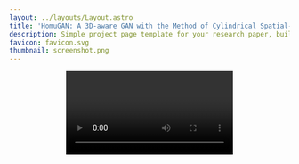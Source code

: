 ```yaml
---
layout: ../layouts/Layout.astro
title: 'HomuGAN: A 3D-aware GAN with the Method of Cylindrical Spatial-Constrained Sampling'
description: Simple project page template for your research paper, built with Astro and Tailwind CSS
favicon: favicon.svg
thumbnail: screenshot.png
---
```






<Header
  title={frontmatter.title}
  authors={[
    {
      name: "Haochen Yu",
      url: "https://yuyuyu223.github.io/howsenfisher.github.io/",
      institution: "University of Science and Technology Beijing",
      notes: ["*"],
    },
    {
      name: "Weixi Gong",
      institution: "University of Science and Technology Beijing",
      notes: [],
    },
    {
      name: "Jiansheng Chen",
      institution: "University of Science and Technology Beijing",
      notes: [],
    },
    {
      name: "Huimin Ma",
      institution: "University of Science and Technology Beijing",
      notes: ["†"],
    },
  ]}
  conference="TIP 2024"
  notes={[
    {
      symbol: "*",
      text: "First author",
    },
    {
      symbol: "†",
      text: "Corresponding author",
    },
  ]}
  links={[
    {
      name: "Paper",
      url: "",
      icon: "fa-solid:file-pdf",
    },
    {
      name: "Code",
      url: "https://gitee.com/HowsenFisher/homugan",
      icon: "mdi:github",
    },
    {
      name: "arXiv",
      url: "",
      icon: "academicons:arxiv",
    },
  ]}
  />

<Video source={outside} />

<HighlightedSection>

## Abstract

Controllable 3D-aware scene synthesis seeks to disentangle the various latent codes in the implicit space enabling the generation network to create highly realistic images with 3D consistency. Recent approaches often integrate Neural Radiance Fields with the upsampling method of StyleGAN2, employing Convolutions with style modulation to transform spatial coordinates into frequency domain representations. Our analysis indicates that this approach can give rise to a bubble phenomenon in StyleNeRF. We argue that the style modulation introduces extraneous information into the implicit space, disrupting 3D implicit modeling and degrading image quality. We introduce HomuGAN, incorporating two key improvements. First, we disentangle the style modulation applied to implicit modeling from that utilized for super-resolution, thus alleviating the bubble phenomenon. Second, we introduce Cylindrical Spatial-Constrained Sampling and Parabolic Sampling. The latter sampling method, as an alternative method to the former, specifically contributes to the performance of foreground modeling of vehicles. We evaluate HomuGAN on publicly available datasets, comparing its performance to existing methods. Empirical results demonstrate that our model achieves the best performance, exhibiting relatively outstanding disentanglement capability. Moreover, HomuGAN addresses the training instability problem observed in StyleNeRF and reduces the bubble phenomenon.

</HighlightedSection>

## Analysis



### Problem Identification
The analysis begins with a critical observation in StyleNeRF's performance: when trained on face datasets (AFHQ and FFHQ), the model produces noticeable distortions in generated images. These artifacts manifest as 'bubbles' and 'ripples' primarily around facial regions, significantly compromising the generation quality. Feature map analysis reveals that these bubble artifacts correspond to areas of disproportionately high activation in the NeRF component.

<TwoColumns>
<Figure slot="left" caption="We generate 108 human faces utilizing the StyleNeRF model trained with 7,000K iterations and identify 24 bad samples with distortion. The blue boxes represent high-frequency peaks, and the red boxes represent artifacts with smaller depths.">
    <Image source={bubble_png} altText="Architecture of HomuGAN" />
</Figure>
<Figure slot="right" caption="The bubble artifacts in the image appear in the corresponding position of the feature map. The pink boxes represent the corresponding position of bubbles in the feature map.">
    <Image source={bubble2_png} altText="Architecture of HomuGAN" />
</Figure>
</TwoColumns>

In our preliminary experiments, disentangling various 3D control factors on vehicle datasets with large angular rotations proved difficult when employing the common NeRF sampling method for foreground and background modeling. When training the model from scratch on the CompCar dataset, an angle missing phenomenon arises during inference when rotating the vehicle. This phenomenon is also documented in GIRAFFE-HD. 
<Figure caption="">
    <Image source={rot_miss_png} altText="rot_miss_png" />
</Figure>



### Cause Analysis
The root cause stems from two main aspects. First, the integration of style code in implicit modeling leads to style burrs and accumulation of larger weights in specific matrix regions, creating localized high-frequency peaks when combined with positional encoding. Second, when sampling points fail to adequately learn scene details, the generator compensates for this frequency deficiency by producing bubbles, either due to the loss of stylized features during volume rendering or the sparse sampling in certain areas hindering high-frequency representation. Additionally, style convolution tends to suppress other noises during implicit modeling, dominating the network output and affecting both shape/texture features and per-pixel style, which may explain StyleNeRF's inability to train on datasets like CompCar.

<LaTeX formula="
    \begin{aligned}
    &h_{N} = \prod_{n=0}^{N-1}(S_n \odot W_{n})\cdot \gamma_L(\overrightarrow{\mathbf{x}})
    \end{aligned}
" />

<TwoColumns>
<Figure slot="left" caption="StyleNeRF architecture diagram.">
    <Image source={stylenerf_png} altText="stylenerf_png" />
</Figure>
<Figure slot="right" caption="An example of style code causing abnormally large values for features.">
    <Image source={stylematrix_png} altText="stylematrix_png" />
</Figure>
</TwoColumns>


We analyze the missing angles problem in vehicle generation where models can only rotate 180 degrees instead of full 360-degree views. This occurs when the network reaches a local optimal solution. Although the CompCar dataset contains vehicles with 360-degree rotations, the network can still match the original dataset's distribution by only generating front and rear views. We identify two main causes: first, when style code control becomes too strong, the front and rear views develop independent color distributions; second, when foreground-background decoupling is insufficient, the background collapses onto the foreground, causing the generator to focus solely on foreground fitting. In both cases, the model becomes trapped in this locally optimal solution.

<LaTeX formula="
    \begin{aligned}
    &P(R_{+}, C_{+}) + P(R_{-},C_{-})\\
    &=P(R_{+}|C_{+})P(C_{+}) + P(R_{-}|C_{-})P(C_{-})\\
    &=[P(R_{+}|C)+P(R_{-}|C)]P(C)\\
    &=P(R_{+}\cup R_{-}|C)P(C)\\
    &=P(R|C)P(C) = P(R,C)\\
    &when \quad P(C_{+}) \sim P(C_{-}) \sim P(C)
    \end{aligned}
" />

<TwoColumns>
<Figure slot="left" caption="StyleNeRF architecture diagram.">
    <Image source={local_car_png} altText="local_car_png" />
</Figure>
<Figure slot="right" caption="An example of style code causing abnormally large values for features.">
    <Image source={local_png} altText="local_png" />
</Figure>
</TwoColumns>

### Solution Design
The analysis suggests that decoupling style noise from NeRF is a more suitable strategy for implicit modeling. By removing the style matrix from the equation and preventing the introduction of style information into the NeRF part, the model can avoid generating high feature amplitudes caused by high-frequency style code. This separation also prevents excessive loss of stylistic features during volume rendering, while maintaining a relatively low-frequency implicit space during modeling, which aligns with StyleGAN's design principles.

<LaTeX formula="
    \begin{aligned}
    &h_{n+1} = \prod_{n=0}^{N-1}(W_{n})\cdot \gamma_L(\overrightarrow{\mathbf{x}})
    \end{aligned}
" />

## Methods
HomuGAN's architecture and its operational pipeline. The model is designed with versatile input control, accepting five distinct types of noises - foreground shape, foreground texture, background shape, background texture, and style noise - along with a camera matrix. This design enables precise control over the generated object's posture, style, and shape, achieving effective disentanglement in the generation process.

The architecture processes inputs through four sequential stages. In the point sampling stage, HomuGAN introduces two novel sampling methods: Cylindrical Spatial-Constrained Sampling and Parabolic sampling. The coordinate mapping stage implements a key improvement by disentangling style noise input for both implicit modeling and super-resolution, replacing traditional style convolutions with linear layers. For scene synthesis, the model adopts a direct summation approach for foreground and background features, where background features are scaled by the remaining light content. This method effectively enhances the disentanglement between foreground and background elements. The final super-resolution stage utilizes StyleGAN2's generator block for progressive upsampling, complemented by a ResNet-based discriminator architecture.

The architecture incorporates several sophisticated design elements, including StyleGAN2's skip connection implementation and a progressive training mechanism with "fromRGB" modules at various resolutions. The entire pipeline is mathematically formulated to integrate multiple NeRF models with super-resolution modules, creating a robust framework for high-quality 3D-aware image generation. This comprehensive design addresses previous limitations in 3D-aware GANs while maintaining precise control over generation quality and object characteristics.

<LaTeX formula="
    \begin{aligned}
    &G_{\theta}\left(\left\{\mathbf{z}_{s}^{i}, \mathbf{z}_{a}^{i}, \mathbf{T}_{i}\right\}_{i=1}^{N}, \mathbf{z}_w,\xi\right)=g_{\psi}(f^r,\mathbf{z}_w) \\
    where 
    \quad  f^c=&\left\{\pi_{\mathrm{com}}\left[F\left(\left\{\left\{M_{\theta_i}^{(i)}\left(\mathbf{x}_{j k},\mathbf{z}_s^i,\mathbf{z}_a^i\right)\right\}_{j=1}^{N_{s}}\right\}_{i=1}^N\right)\right]\right\}_{k=1}^{c \times c} \\
    & \quad  \quad  \quad \quad and \quad   \theta= (\bigcup_{i=1}^{N} \theta_i) \bigcup \psi 
    \end{aligned}
" />

<Figure caption="We separate the style code of implicit modeling and super-resolution (the yellow part). The discriminator (the blue part) uses the ResNet schema discriminator in StyleGAN2.  The generator consists of multiple NeRF networks, a mapping network, and a set of super-resolution modules.">
    <Image source={arch_png} altText="Architecture of HomuGAN" />
</Figure>

The method was developed in response to the bubble artifacts problem, which stems from the model's limited capacity to fit high-frequency information. Through frequency analysis of FFHQ and AFHQ datasets using Haar wavelet decomposition, the research found that high-frequency information concentrates in specific regions - the sides and crown of human heads, and the ears and whiskers of cats. Notably, these high-frequency regions correlate strongly with the locations of bubble artifacts.

<TwoColumns>
<Figure slot="left" caption="The visualization results of high-frequency energy for face dataset FFHQ and cat face dataset AFHQ are demonstrated in the black images in the figure. The curves in the figure represent the statistical analysis of the 90\% energy threshold on the x-axis for the images in the two datasets.">
    <Image source={xiaobo_png} altText="xiaobo_png" />
</Figure>
<Figure slot="right" caption="The Cylindrical Spatial-Constrained Sampling discards some sampling points that do not require training during normal foreground sampling, as these points do not contribute to implicit modeling.">
    <Image source={cylinder_good_png} altText="cylinder_good_png" />
</Figure>
</TwoColumns>


To address this issue, the paper introduces Cylindrical Spatial-Constrained Sampling, which confines sampling points within a cylindrical volume. This approach offers three key advantages: First, it restricts sampling to relevant areas, eliminating unnecessary sampling points outside the region of interest. Second, the cylindrical geometry naturally provides denser sampling near the edges where high-frequency information typically concentrates. Third, it prevents depth-drift artifacts near the edges by avoiding depth modeling in those regions.

<Figure caption="Three Different Sampling Methods for Neural Radiance Fields.} The figure shows the sampling methods for the foreground and background of GRAF, GIRAFFE, GIRAFFE-HD, and StyleNeRF, and compares them with our Cylindrical Spatial-Constrained Sampling (Cylinder) and Parabolic sampling (Para). For Cylindrical Spatial-Constrained Sampling, it can form different sampling densities at different sampling positions. The background sampling space is sandwiched between two cylindrical surfaces, with a geometric shape similar to a screen in a cinema. For parabolic sampling, the sampling points of the background are projected onto a plane that disregards depth.">
    <Image source={sample_png} altText="sampling methods" />
</Figure>

<LaTeX formula="
    \begin{aligned}
        \delta(r) = &(X_{d}^{2}+Y_{d}^{2})\cdot r^{2}-X_{d}^{2}\cdot Y_{0}^{2}-Y_{d}^{2}\cdot X_{0}^{2} \\
        &+ 2X_{0}\cdot X_{d}\cdot Y_{0}\cdot Y_{d} \\
        t_{near}^{fg} =& \frac{(-X_{0}\cdot X_{d} - Y_{0} \cdot Y_{d} - \sqrt{\delta(r)})}{(X_{d}^2+Y_{d}^2)}\\
        t_{far}^{fg} =& \frac{(-X_{0}\cdot X_{d} - Y_{0} \cdot Y_{d} + \sqrt{\delta(r)})}{(X_{d}^2+Y_{d}^2)}
    \end{aligned}
" />

<LaTeX formula="
    \begin{aligned}
        t_{near}^{bg} =& \frac{(-X_{0}\cdot X_{d} - Y_{0} \cdot Y_{d} + \sqrt{\delta(r_1)})}{(X_{d}^2+Y_{d}^2)}\\
        t_{far}^{bg} =& \frac{(-X_{0}\cdot X_{d} - Y_{0} \cdot Y_{d} + \sqrt{\delta(r_2)})}{(X_{d}^2+Y_{d}^2)}
    \end{aligned}
  " />


The implementation involves two components: foreground sampling within a central cylinder and background sampling between two cylindrical surfaces forming a cinema screen-like structure. The method uses mathematical formulations to determine sampling depth ranges for both foreground and background, with specific considerations for camera position and ray direction. This design effectively improves the model's ability to capture high-frequency details while maintaining computational efficiency and preventing common artifacts.



We introduce Parabolic Sampling to address the limitations of Cylindrical Spatial-Constrained Sampling in handling 360-degree panoramic scenes, particularly for datasets like CompCar that require complete vehicle views. Our method employs a parabolic surface behind the foreground, with its focal point at the world coordinate origin, to map background rays onto parallel ray groups.

<LaTeX formula="
    \begin{aligned}
        \delta = &X_{d}^{2}+Y_{d}^{2}+Z_{d}^2 \\
        t =& \frac{(-X_{d} + \sqrt{\delta})}{(Y_{d}^2+Z_{d}^2)}\\
    \end{aligned}
" />

By discarding the x-axis dimension after parabolic reflection, we transform the 3D background modeling into a 2D task, reducing network parameters and computational costs while constraining camera poses to a bounded plane. This design accelerates background representation learning and improves foreground-background separation, making our method particularly efficient for panoramic background generation.


## Evaluation
### Quality evaluation
Our experimental results demonstrate comprehensive improvements across multiple aspects. Quantitatively, our model with Cylindrical Spatial-Constrained Sampling achieves superior FID and KID scores on FFHQ, AFHQv2, and CompCar datasets at various resolutions, outperforming both camera-free and foreground-background disentangled models. While Parabolic Sampling shows slightly lower performance, it still exceeds baselines for CompCar and AFHQ, particularly excelling in vehicle modeling.

<Figure caption="Comparison of synthesized images at a resolution of 256. GIRAFFE and PIGAN generate highly unrealistic images, while StyleNeRF exhibits deviations in facial orientations and produces cat faces with obvious bubble artifacts.">
    <Image source={comp_png} altText="comp_png" />
</Figure>


<Figure caption="Comparison of synthesized images at a resolution of 256. GIRAFFE and PIGAN generate highly unrealistic images, while StyleNeRF exhibits deviations in facial orientations and produces cat faces with obvious bubble artifacts.">
    <Image source={table_png} altText="table_png" />
</Figure>

### Anomaly evaluation
The results demonstrate the capacity of our model to produce low anomaly outputs, as measured by both manual screening and automated anomaly evaluation.This suggests that samples from our model exhibit a relatively low incidence of bubble artifacts or failed samples.

<Figure caption="The first set presents manually counted samples with bubble artifacts and generated failures. The second set demonstrates two metrics proposed in this paper, utilizing image deviation calculated by existing image inpainting and denoising networks.">
    <Image source={bb_png} altText="bb_png" />
</Figure>

### 3D consistency evaluation

We evaluate our model's effectiveness through multiple metrics. Manual screening and automated evaluation confirm that our model significantly reduces bubble artifacts and anomalies in generated samples. To assess 3D consistency, we employ ArcFace for face similarity measurement between different views and Deep3DFaceRecon for pose accuracy evaluation. Our method achieves the highest 3D consistency among models that support foreground-background disentanglement and operate without camera annotations. We further validate our results using COLMAP reconstruction from multiple viewpoints, demonstrating that our model consistently produces high-quality, 3D-consistent images with minimal artifacts.

<Figure caption="Compared to EG3D and EpiGRAF, our model generates more reasonable facial geometry under 512 resolution image training, and avoids transition smoothing problem with EG3D.">
    <Image source={mrc_comp_png} altText="mrc_comp_png" />
</Figure>


<TwoColumns>
<Figure slot="left" caption="Comparison of 3D consistency metrics for baselines and our model at 256 pixels.">
    <Image source={consis_table_png} altText="consis_table_png" />
</Figure>
<Figure slot="right" caption="The reconstructed face results using COLMAP software.">
    <Image source={colmap_png} altText="colmap_png" />
</Figure>
</TwoColumns>


### Controllable evaluation
We evaluate the controllability of different models by varying noise inputs. While StyleNeRF exhibits a deactivation phenomenon where only style noise affects the output (due to its style modulation in implicit modeling), our model maintains effective control over all noise types. In comparison, GIRAFFE shows strong foreground-background control but lacks style control, and EG3D relies solely on style noise without foreground-background differentiation. Our model achieves balanced control across all aspects, demonstrating superior controllability over existing approaches.
<TwoColumns>
<Figure slot="left" caption="Qualitative demonstration of controllability of some baselines and our model.">
    <Image source={control_table_png} altText="control_table_png" />
</Figure>
<Figure slot="right" caption="The controllable synthesis achieved by our model (cylinder).">
    <Image source={control_png} altText="control_png" />
</Figure>
</TwoColumns>

### Sampling methods comparison
Experimental findings indicate that the original NeRF sampling method is suboptimal for producing high-fidelity images. In contrast, our proposed method, employing Cylinder-based sampling for both foreground and background, yields optimal performance. While Para demonstrates similar results to Cylindrical Spatial-Constrained Sampling on the CompCar dataset and exhibits strong foreground vehicle modeling (as evaluated by three-dimensional consistency metrics), it introduces background flickering. Moreover, parabolic sampling significantly reduces performance on the FFHQ dataset. Considering these performance trade-offs, we classify this modeling strategy as an optional optimization.

<TwoColumns>
<Figure slot="left" caption="Comparison of FID and KID under different sampling methods of foreground and background at 256 pixels.">
    <Image source={diff_sample_png} altText="diff_sample_png" style={{width: "80%"}} />
</Figure>
<Figure slot="right" caption="Different sampling methods.">
    <Image source={sampling2_png} altText="sampling2_png" style={{width: "80%"}} />
</Figure>
</TwoColumns>

### Stable Comparison
A comparison of StyleNeRF and EG3D with our model indicates differences in FID fluctuation throughout training on CompCar. As Figure illustrates, our model not only exhibits superior FID scores but also demonstrates a relatively consistent and rapid convergence. Our model can train stably on CompCar without the occurrence of mode collaps.

<Figure caption="Training compare between EG3D, StyleNeRF and our models (cylinder) at $256^2$ pixels on CompCar.">
    <Image source={stable_png} altText="stable_png" />
</Figure>

### Reintroducing style noise
To validate our design choice of removing style noise, we conducted a comparative experiment by reintroducing style noise into our model's architecture. Feature map visualization and anomaly metrics demonstrate that the presence of style noise generates unwanted high-frequency features and increases artifacts, confirming the effectiveness of our style noise removal strategy.

<TwoColumns>
<Figure slot="left" caption="Qualitative results of the ablation experiment on reintroducing style noise.">
    <Image source={style_inject_png} altText="style_inject_png" />
</Figure>
<Figure slot="right" caption="The quantitative ablation results with and without the reintroduced style noise are evaluated by calculating two metrics that assess image anomalies at $32^3$ implicit resolution.">
    <Image source={feat_comp_png} altText="feat_comp_png" />
</Figure>
</TwoColumns>



## BibTeX citation

```bibtex
@misc{roman2024academic,
  author = "{Roman Hauksson}",
  title = "Academic Project Page Template",
  year = "2024",
  howpublished = "\url{https://research-template.roman.technology}",
}
```